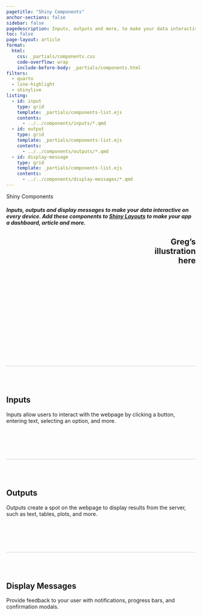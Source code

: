```yaml
---
pagetitle: "Shiny Components"
anchor-sections: false
sidebar: false
pagedescription: Inputs, outputs and more, to make your data interactive on every device.
toc: false
page-layout: article
format:
  html:
    css: _partials/components.css
    code-overflow: wrap
    include-before-body: _partials/components.html
filters:
  - quarto
  - line-highlight
  - shinylive
listing: 
  - id: input
    type: grid
    template: _partials/components-list.ejs
    contents: 
      - ../../components/inputs/*.qmd
  - id: output
    type: grid
    template: _partials/components-list.ejs
    contents: 
      - ../../components/outputs/*.qmd
  - id: display-message
    type: grid
    template: _partials/components-list.ejs
    contents: 
      - ../../components/display-messages/*.qmd
---
```


:::::{.column-screen-inset .mx-auto style="max-width: 1300px;"}

::::{.grid style="height:460px;border-bottom:1px solid;"}
::::{.g-col-lg-8 .g-col-12 .my-auto}

:::{.display-3 .fw-bold}
Shiny Components
:::

##### Inputs, outputs and display messages to make your data interactive on every device. Add these components to [Shiny Layouts](#) to make your app a dashboard, article and more.

::::

::::{.g-col-lg-4 .g-col-12 .my-auto style="text-align: right;"}

<div class="text-center p-5">
## Greg's<br> illustration<br> here {.m-0 .py-5}
</div>

::::

::::

::: {.grid style="border-top: 1px solid #ccc;padding-top:3rem;padding-bottom:5rem;margin-top: -1px;" #inputs}

::: {.g-col-lg-3 .g-col-12}
::: {.sticky-top .pt-4}

<h2 class="mt-4"> <i class="bi bi-sliders blue"></i> Inputs </h2>

Inputs allow users to interact with the webpage by clicking a button, entering text, selecting an option, and more.

:::
:::
<div class="g-col-lg-9 g-col-12 pt-5 ps-0 ps-lg-5 ms-0 ms-lg-4">

::: {#input .grid}

:::

</div>
:::

::: {.grid style="border-top: 1px solid #ccc;padding-top:3rem;padding-bottom:5rem;margin-top: -1px;" #outputs}

::: {.g-col-lg-3 .g-col-12}
::: {.sticky-top .pt-4}

<h2 class="mt-4"> <i class="bi bi-bar-chart-line-fill indigo"></i> Outputs </h2>

Outputs create a spot on the webpage to display results from the server, such as text, tables, plots, and more.

:::
:::
<div class="g-col-lg-9 g-col-12 pt-5 ps-0 ps-lg-5 ms-0 ms-lg-4">

::: {#output .grid}

:::

</div>
:::

::: {.grid style="border-top: 1px solid #ccc;padding-top:3rem;padding-bottom:5rem;margin-top: -1px;" #display-messages}

::: {.g-col-lg-3 .g-col-12}
::: {.sticky-top .pt-4}

<h2 class="mt-4"> <i class="bi bi-chat-dots-fill purple"></i> Display Messages </h2>

Provide feedback to your user with notifications, progress bars, and confirmation modals.

:::
:::

<div class="g-col-lg-9 g-col-12 pt-5 ps-0 ps-lg-5 ms-0 ms-lg-4">

::: {#display-message .grid}

:::

</div>
:::

:::::

<style>
#quarto-content>* {
  padding-top: 0px;
  margin-top: 0px;
}
</style>